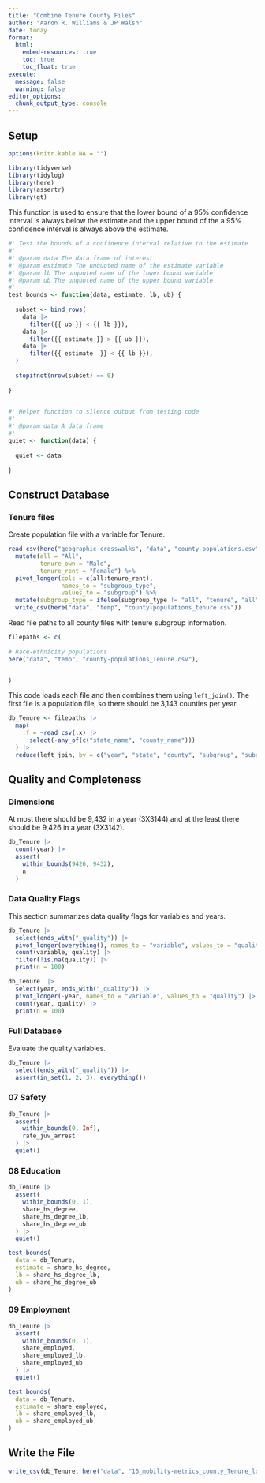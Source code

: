 ```yaml
---
title: "Combine Tenure County Files"
author: "Aaron R. Williams & JP Walsh"
date: today
format:
  html:
    embed-resources: true
    toc: true
    toc_float: true
execute:
  message: false
  warning: false
editor_options: 
  chunk_output_type: console
---
```


## Setup

```r
options(knitr.kable.NA = "")

```

```r
library(tidyverse)
library(tidylog)
library(here)
library(assertr)
library(gt)

```

This function is used to ensure that the lower bound of a 95% confidence interval is always below the estimate and the upper bound of the a 95% confidence interval is always above the estimate. 

```r
#' Test the bounds of a confidence interval relative to the estimate
#'
#' @param data The data frame of interest
#' @param estimate The unquoted name of the estimate variable
#' @param lb The unquoted name of the lower bound variable
#' @param ub The unquoted name of the upper bound variable
#'
test_bounds <- function(data, estimate, lb, ub) {
  
  subset <- bind_rows(
    data |>
      filter({{ ub }} < {{ lb }}),
    data |>
      filter({{ estimate }} > {{ ub }}),
    data |>
      filter({{ estimate  }} < {{ lb }}),
  )
  
  stopifnot(nrow(subset) == 0)
  
}


#' Helper function to silence output from testing code
#'
#' @param data A data frame
#'
quiet <- function(data) {
  
  quiet <- data
  
}

```

## Construct Database

### Tenure files

Create population file with a variable for Tenure. 

```r

read_csv(here("geographic-crosswalks", "data", "county-populations.csv")) %>% 
  mutate(all = "All", 
         tenure_own = "Male", 
         tenure_rent = "Female") %>% 
  pivot_longer(cols = c(all:tenure_rent),
               names_to = "subgroup_type",
               values_to = "subgroup") %>% 
  mutate(subgroup_type = ifelse(subgroup_type != "all", "tenure", "all")) %>% 
  write_csv(here("data", "temp", "county-populations_tenure.csv"))

```

Read file paths to all county files with tenure subgroup information. 

```r

filepaths <- c(
  
# Race-ethnicity populations
here("data", "temp", "county-populations_Tenure.csv"),


)

```

This code loads each file and then combines them using `left_join()`. The first file is a population file, so there should be 3,143 counties per year. 

```r

db_Tenure <- filepaths |>
  map(
    .f = ~read_csv(.x) |> 
      select(-any_of(c("state_name", "county_name")))
  ) |>
  reduce(left_join, by = c("year", "state", "county", "subgroup", "subgroup_type"))

```

## Quality and Completeness

### Dimensions

At most there should be 9,432 in a year (3X3144) and at the least there should be 9,426 in a year (3X3142).

```r

db_Tenure |> 
  count(year) |>
  assert(
    within_bounds(9426, 9432), 
    n
  )
```

### Data Quality Flags

This section summarizes data quality flags for variables and years.

```r
db_Tenure |>
  select(ends_with("_quality")) |>
  pivot_longer(everything(), names_to = "variable", values_to = "quality") |>
  count(variable, quality) |>
  filter(!is.na(quality)) |>
  print(n = 100)

db_Tenure  |>
  select(year, ends_with("_quality")) |>
  pivot_longer(-year, names_to = "variable", values_to = "quality") |>
  count(year, quality) |>
  print(n = 100)

```

### Full Database

Evaluate the quality variables. 

```r
db_Tenure |>
  select(ends_with("_quality")) |>
  assert(in_set(1, 2, 3), everything())

```



### 07 Safety

```r
db_Tenure |>
  assert(
    within_bounds(0, Inf),
    rate_juv_arrest
  ) |>
  quiet()

```

### 08 Education

```r
db_Tenure |>
  assert(
    within_bounds(0, 1),
    share_hs_degree,
    share_hs_degree_lb,
    share_hs_degree_ub
  ) |>
  quiet()

test_bounds(
  data = db_Tenure, 
  estimate = share_hs_degree, 
  lb = share_hs_degree_lb, 
  ub = share_hs_degree_ub
)
```

### 09 Employment

```r
db_Tenure |>
  assert(
    within_bounds(0, 1),
    share_employed,
    share_employed_lb,
    share_employed_ub
  ) |>
  quiet()

test_bounds(
  data = db_Tenure, 
  estimate = share_employed, 
  lb = share_employed_lb, 
  ub = share_employed_ub
)

```

## Write the File

```r

write_csv(db_Tenure, here("data", "16_mobility-metrics_county_Tenure_longitudinal.csv"))
```
